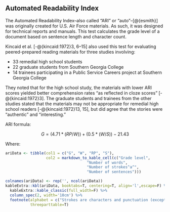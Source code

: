 ## Automated Readability Index\index{Automated Readability Index|(ii} {-#sec-ari-test}

The Automated Readability Index–also called "ARI" or "auto"–[@{esmith}] was originally created for U.S. Air Force materials. As such, it was designed for technical reports and manuals. This test calculates the grade level of a document based on sentence length and character count.

Kincaid et al. [-@{kincaid:1972}3, 6–15] also used this test for evaluating peered-prepared reading materials for three studies involving:

- 33 remedial high school students
- 22 graduate students from Southern Georgia College
- 14 trainees participating in a Public Service Careers project at Southern Georgia College

They noted that for the high school study, the materials with lower ARI scores yielded better comprehension rates "as reflected in cloze scores" [-@{kincaid:1972}3]. The graduate students and trainees from the other studies stated that the materials may not be appropriate for remedial high school readers [-@{kincaid:1972}13, 15], but did agree that the stories were "authentic" and "interesting."

ARI formula:

$$
G = (4.71 * (RP/W)) + (0.5 * (W/S)) - 21.43
$$

Where:

```r
ariData <- tibble(col1 = c("G", "W", "RP", "S"),
                  col2 = markdown_to_kable_cell(c("Grade level",
                                    "Number of words",
                                    "Number of strokes^a^",
                                    "Number of sentences")))

colnames(ariData) <- rep('', ncol(ariData))
kableExtra::kbl(ariData, booktabs=T, centering=T, align='l',escape=F) %>%
  kableExtra::kable_classic(full_width=F) %>%
  column_spec(2, width='10cm') %>%
  footnote(alphabet = c("Strokes are characters and punctuation (except for sentence terminating punctuation)"),
           threeparttable=T)
```
\index{Automated Readability Index|)}

\newpage